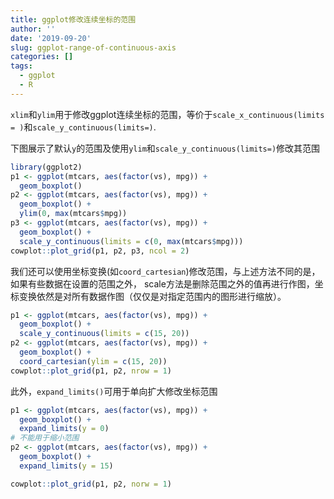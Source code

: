 ```yaml
---
title: ggplot修改连续坐标的范围
author: ''
date: '2019-09-20'
slug: ggplot-range-of-continuous-axis
categories: []
tags:
  - ggplot
  - R
---
```


`xlim`和`ylim`用于修改ggplot连续坐标的范围，等价于`scale_x_continuous(limits = )`和`scale_y_continuous(limits=)`.

下图展示了默认`y`的范围及使用`ylim`和`scale_y_continuous(limits=)`修改其范围

```r
library(ggplot2)
p1 <- ggplot(mtcars, aes(factor(vs), mpg)) +
  geom_boxplot()
p2 <- ggplot(mtcars, aes(factor(vs), mpg)) +
  geom_boxplot() + 
  ylim(0, max(mtcars$mpg))
p3 <- ggplot(mtcars, aes(factor(vs), mpg)) +
  geom_boxplot() + 
  scale_y_continuous(limits = c(0, max(mtcars$mpg)))
cowplot::plot_grid(p1, p2, p3, ncol = 2)
```

我们还可以使用坐标变换(如`coord_cartesian`)修改范围，与上述方法不同的是，如果有些数据在设置的范围之外， scale方法是删除范围之外的值再进行作图，坐标变换依然是对所有数据作图（仅仅是对指定范围内的图形进行缩放）。

```r
p1 <- ggplot(mtcars, aes(factor(vs), mpg)) +
  geom_boxplot() + 
  scale_y_continuous(limits = c(15, 20))
p2 <- ggplot(mtcars, aes(factor(vs), mpg)) +
  geom_boxplot() + 
  coord_cartesian(ylim = c(15, 20))
cowplot::plot_grid(p1, p2, nrow = 1)
```

此外，`expand_limits()`可用于单向扩大修改坐标范围

```r
p1 <- ggplot(mtcars, aes(factor(vs), mpg)) +
  geom_boxplot() + 
  expand_limits(y = 0)
# 不能用于缩小范围
p2 <- ggplot(mtcars, aes(factor(vs), mpg)) +
  geom_boxplot() + 
  expand_limits(y = 15)

cowplot::plot_grid(p1, p2, norw = 1)
```